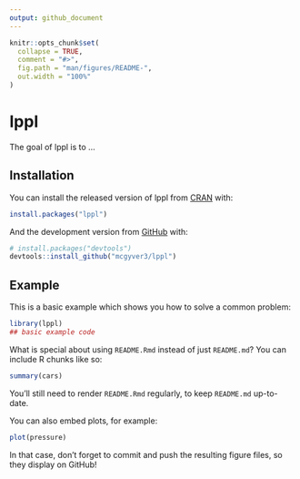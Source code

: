 ```yaml
---
output: github_document
---
```


<!-- README.md is generated from README.Rmd. Please edit that file -->

```r
knitr::opts_chunk$set(
  collapse = TRUE,
  comment = "#>",
  fig.path = "man/figures/README-",
  out.width = "100%"
)
```

# lppl

<!-- badges: start -->
<!-- badges: end -->

The goal of lppl is to ...

## Installation

You can install the released version of lppl from [CRAN](https://CRAN.R-project.org) with:

``` r
install.packages("lppl")
```

And the development version from [GitHub](https://github.com/) with:

``` r
# install.packages("devtools")
devtools::install_github("mcgyver3/lppl")
```
## Example

This is a basic example which shows you how to solve a common problem:

```r
library(lppl)
## basic example code
```

What is special about using `README.Rmd` instead of just `README.md`? You can include R chunks like so:

```r
summary(cars)
```

You'll still need to render `README.Rmd` regularly, to keep `README.md` up-to-date.

You can also embed plots, for example:

```r
plot(pressure)
```

In that case, don't forget to commit and push the resulting figure files, so they display on GitHub!
